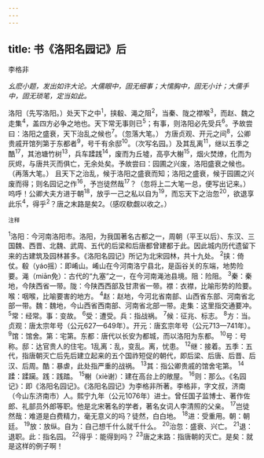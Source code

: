 ```yaml
---
---
---
```

title: 书《洛阳名园记》后
---



李格非

*幺麽小题，发出如许大论。大儒眼中，固无细事；大懦胸中，固无小计；大儒手中，固无琐笔，定当如此。*

洛阳（先写洛阳。）处天下之中<sup>1</sup>，挟殽、渑之阻<sup>2</sup>，当秦、陇之襟喉<sup>3</sup>，而赵、魏之走集<sup>4</sup>，盖四方必争之地也。天下常无事则已<sup>5</sup>；有事，则洛阳必先受兵<sup>6</sup>。予故尝曰：洛阳之盛衰，天下治乱之候也<sup>7</sup>。（忽落大笔。）
方唐贞观、开元之间<sup>8</sup>，公卿贵戚开馆列第于东都者<sup>9</sup>，号千有余邸<sup>10</sup>。（次写名园。）及其乱离<sup>11</sup>，继以五季之酷<sup>17</sup>，其池塘竹树<sup>13</sup>，兵车蹂践<sup>14</sup>，废而为丘墟，高亭大榭<sup>15</sup>，烟火焚燎，化而为灰烬，与唐共灭而俱亡，无余处矣。予故尝曰：园圃之兴废，洛阳盛衰之候也。（再落大笔。）
且天下之治乱，候于洛阳之盛衰而知；洛阳之盛衰，候于园圃之兴废而得；则名园记之作<sup>16</sup>，予岂徒然哉<sup>17</sup>？（忽将上二大笔一总，便写出记来。）
呜呼！公卿大夫方进于朝<sup>18</sup>，放乎一己之私以自为<sup>19</sup>，而忘天下之治忽<sup>20</sup>，欲退享此乐<sup>4</sup>，得乎<sup>2</sup>？唐之末路是矣2。（感叹欷觑以收之。）

<sup>注释</sup>

<sup>1</sup>洛阳：今河南洛阳市。洛阳，为我国著名古都之一，周朝（平王以后）、东汉、三国魏、西晋、北魏、武周、五代的后梁和后唐都曾建都于此。因此城内历代遗留下来的古建筑及园林甚多。《洛阳名园记》所记为北宋园林，共十九处。
<sup>2</sup>挟：倚仗。殽（yáo摇）：即崤山。崤山在今河南洛宁县北，是函谷关的东端，地势险要。渑（miān免）：古代的“九塞”之一，在今河南渑池县境。阻：险阻。
<sup>3</sup>秦：秦地，今陕西省一带。陇：今陕西西部及甘肃省一带。襟：衣襟，比喻形势的险要。喉：咽喉，比喻要害的地方。
<sup>4</sup>赵：赵地，今河北省南部、山西省东部、河南省北部一带。魏：魏地，今山西省西南部、河南省北部一带。走集：这里指交通要冲。
<sup>5</sup>常：经常。事：变故。
<sup>6</sup>受：遭受。兵：指战祸。
<sup>7</sup>候：征兆、标志。
<sup>8</sup>方：当。贞观：唐太宗年号（公元627—649年）。开元：唐玄宗年号（公元713—741年）。
<sup>9</sup>馆：馆舍。第：宅第。东都：唐代以长安为都城，而以洛阳为东都。
<sup>10</sup>号：号称。邸：达官贵人的住宅。1乱离：乱，变乱。离，忧患。
<sup>12</sup>继：接着。五季：五代，指唐朝灭亡后先后建立起来的五个国祚短促的朝代，即后梁、后唐、后晋、后汉、后周。酷：暴虐，此处指严重的战祸。
<sup>13</sup>其：指公卿贵戚的馆舍宅第。
<sup>14</sup>蹂：蹂躏。践：践踏。
<sup>15</sup>榭（xiè谢）：建在高台上的敞屋。
<sup>16</sup>则：那么。《名园记》：即《洛阳名园记》。《洛阳名园记》为李格非所著。李格非，字文叔，济南（今山东济南市）人。熙宁九年（公元1076年）进士。曾任国子监博士、著作佐郎、礼部员外郎等职。他是北宋著名的学者，著名女词人李清照的父亲。
<sup>17</sup>岂徒然哉：难道是白费精力，毫无意义的吗？徒然，白白地。
<sup>18</sup>进：受重用。朝：朝廷。
<sup>19</sup>放：放纵。自为：自己想千什么就千什么。
<sup>20</sup>治忽：盛衰、兴亡。
<sup>21</sup>退：退职。此：指名园。
<sup>22</sup>得乎：能得到吗？
<sup>23</sup>唐之末路：指唐朝的灭亡。是矣：就是这样的例子啊！
